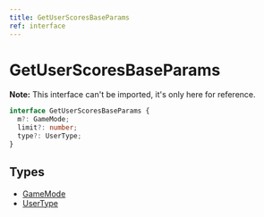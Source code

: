 ```yaml
---
title: GetUserScoresBaseParams
ref: interface
---
```


# GetUserScoresBaseParams

**Note:** This interface can't be imported, it's only here for reference.

```ts
interface GetUserScoresBaseParams {
  m?: GameMode;
  limit?: number;
  type?: UserType;
}
```

## Types

- [GameMode](/references/game-mode)
- [UserType](/references/user-type)
